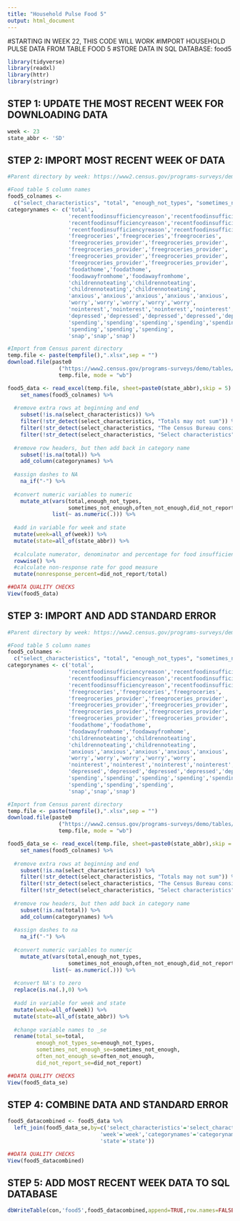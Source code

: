 ```yaml
---
title: "Household Pulse Food 5"
output: html_document
---
```


#STARTING IN WEEK 22, THIS CODE WILL WORK
#IMPORT HOUSEHOLD PULSE DATA FROM TABLE FOOD 5
#STORE DATA IN SQL DATABASE: food5


```r
library(tidyverse)
library(readxl)
library(httr)
library(stringr)
```

## STEP 1: UPDATE THE MOST RECENT WEEK FOR DOWNLOADING DATA
```r
week <- 23
state_abbr <- 'SD'
```

## STEP 2: IMPORT MOST RECENT WEEK OF DATA
```r
#Parent directory by week: https://www2.census.gov/programs-surveys/demo/tables/hhp/2021/

#Food table 5 column names
food5_colnames <-
  c("select_characteristics", "total", "enough_not_types", "sometimes_not_enough", "often_not_enough", "did_not_report")
categorynames <- c('total',
                   'recentfoodinsufficiencyreason','recentfoodinsufficiencyreason',
                   'recentfoodinsufficiencyreason','recentfoodinsufficiencyreason',
                   'recentfoodinsufficiencyreason','recentfoodinsufficiencyreason',
                   'freegroceries','freegroceries','freegroceries',
                   'freegroceries_provider','freegroceries_provider',
                   'freegroceries_provider','freegroceries_provider',
                   'freegroceries_provider','freegroceries_provider',
                   'freegroceries_provider','freegroceries_provider',
                   'foodathome','foodathome',
                   'foodawayfromhome','foodawayfromhome',
                   'childrennoteating','childrennoteating',
                   'childrennoteating','childrennoteating',
                   'anxious','anxious','anxious','anxious','anxious',
                   'worry','worry','worry','worry','worry',
                   'nointerest','nointerest','nointerest','nointerest','nointerest',
                   'depressed','depressed','depressed','depressed','depressed',
                   'spending','spending','spending','spending','spending','spending',
                   'spending','spending','spending',
                   'snap','snap','snap')

#Import from Census parent directory
temp.file <- paste(tempfile(),".xlsx",sep = "")
download.file(paste0
                ("https://www2.census.gov/programs-surveys/demo/tables/hhp/2021/wk",week,"/food5_week",week,".xlsx"), 
                temp.file, mode = "wb")

food5_data <- read_excel(temp.file, sheet=paste0(state_abbr),skip = 5) %>%
    set_names(food5_colnames) %>%
  
  #remove extra rows at beginning and end
    subset(!is.na(select_characteristics)) %>%
    filter(!str_detect(select_characteristics, "Totals may not sum")) %>%
    filter(!str_detect(select_characteristics, "The Census Bureau considers")) %>%
    filter(!str_detect(select_characteristics, "Select characteristics")) %>%
  
  #remove row headers, but then add back in category name
    subset(!is.na(total)) %>%
    add_column(categorynames) %>%
  
  #assign dashes to NA
    na_if("-") %>%
  
  #convert numeric variables to numeric
    mutate_at(vars(total,enough_not_types,
                   sometimes_not_enough,often_not_enough,did_not_report),
              list(~ as.numeric(.))) %>%
  
  #add in variable for week and state
  mutate(week=all_of(week)) %>%
  mutate(state=all_of(state_abbr)) %>%
  
  #calculate numerator, denominator and percentage for food insufficient = (sometimes+often)/(valid responses) %>%
  rowwise() %>%
  #calculate non-response rate for good measure
  mutate(nonresponse_percent=did_not_report/total)

##DATA QUALITY CHECKS
View(food5_data)

```

## STEP 3: IMPORT AND ADD STANDARD ERROR
```r
#Parent directory by week: https://www2.census.gov/programs-surveys/demo/tables/hhp/2021/

#Food table 5 column names
food5_colnames <-
  c("select_characteristics", "total", "enough_not_types", "sometimes_not_enough", "often_not_enough", "did_not_report")
categorynames <- c('total',
                   'recentfoodinsufficiencyreason','recentfoodinsufficiencyreason',
                   'recentfoodinsufficiencyreason','recentfoodinsufficiencyreason',
                   'recentfoodinsufficiencyreason','recentfoodinsufficiencyreason',
                   'freegroceries','freegroceries','freegroceries',
                   'freegroceries_provider','freegroceries_provider',
                   'freegroceries_provider','freegroceries_provider',
                   'freegroceries_provider','freegroceries_provider',
                   'freegroceries_provider','freegroceries_provider',
                   'foodathome','foodathome',
                   'foodawayfromhome','foodawayfromhome',
                   'childrennoteating','childrennoteating',
                   'childrennoteating','childrennoteating',
                   'anxious','anxious','anxious','anxious','anxious',
                   'worry','worry','worry','worry','worry',
                   'nointerest','nointerest','nointerest','nointerest','nointerest',
                   'depressed','depressed','depressed','depressed','depressed',
                   'spending','spending','spending','spending','spending','spending',
                   'spending','spending','spending',
                   'snap','snap','snap')

#Import from Census parent directory
temp.file <- paste(tempfile(),".xlsx",sep = "")
download.file(paste0
                ("https://www2.census.gov/programs-surveys/demo/tables/hhp/2021/wk",week,"/food5_se_week",week,".xlsx"), 
                temp.file, mode = "wb")

food5_data_se <- read_excel(temp.file, sheet=paste0(state_abbr),skip = 5) %>%
    set_names(food5_colnames) %>%
  
  #remove extra rows at beginning and end
    subset(!is.na(select_characteristics)) %>%
    filter(!str_detect(select_characteristics, "Totals may not sum")) %>%
    filter(!str_detect(select_characteristics, "The Census Bureau considers")) %>%
    filter(!str_detect(select_characteristics, "Select characteristics")) %>%
  
  #remove row headers, but then add back in category name
    subset(!is.na(total)) %>%
    add_column(categorynames) %>%
  
  #assign dashes to na
    na_if("-") %>%
  
  #convert numeric variables to numeric
    mutate_at(vars(total,enough_not_types,
                   sometimes_not_enough,often_not_enough,did_not_report),
              list(~ as.numeric(.))) %>%
  
  #convert NA's to zero
  replace(is.na(.),0) %>%
  
  #add in variable for week and state
  mutate(week=all_of(week)) %>%
  mutate(state=all_of(state_abbr)) %>%
  
  #change variable names to _se
  rename(total_se=total,
         enough_not_types_se=enough_not_types,
         sometimes_not_enough_se=sometimes_not_enough,
         often_not_enough_se=often_not_enough,
         did_not_report_se=did_not_report) 

##DATA QUALITY CHECKS
View(food5_data_se)

```

## STEP 4: COMBINE DATA AND STANDARD ERROR
```r
food5_datacombined <- food5_data %>%
  left_join(food5_data_se,by=c('select_characteristics'='select_characteristics',
                             'week'='week','categorynames'='categorynames',
                             'state'='state'))

##DATA QUALITY CHECKS
View(food5_datacombined)
```

## STEP 5: ADD MOST RECENT WEEK DATA TO SQL DATABASE
```r
dbWriteTable(con,'food5',food5_datacombined,append=TRUE,row.names=FALSE)
```


